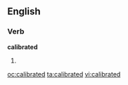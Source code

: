 ==English==

===Verb===
'''calibrated'''

# {{past of|[[calibrate]]}}

[[oc:calibrated]]
[[ta:calibrated]]
[[vi:calibrated]]